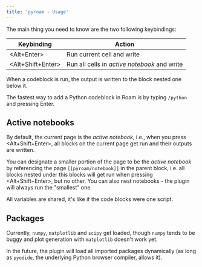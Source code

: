 ```yaml
---
title: 'pyroam - Usage'
---
```


The main thing you need to know are the two following keybindings:

| Keybinding         | Action           |
| ------------------ | ---------------- |
| <Alt+Enter>        | Run current cell and write |
| <Alt+Shift+Enter>  | Run all cells in *active notebook* and write |

When a codeblock is run, the output is written to the block nested one below it. 

The fastest way to add a Python codeblock in Roam is by typing `/python` and pressing Enter.

## Active notebooks

By default, the current page is the *active notebook*, i.e., when you press <Alt+Shift+Enter>, all blocks on the current page get run and their outputs are written. 

You can designate a smaller portion of the page to be the *active notebook* by referencing the page `[[pyroam/notebook]]` in the parent block, i.e. all blocks nested under this blocks will get run when pressing <Alt+Shift+Enter>, but no other. You can also nest notebooks - the plugin will always run the "smallest" one. 

All variables are shared, it's like if the code blocks were one script.

## Packages

Currently, `numpy`, `matplotlib` and `scipy` get loaded, though `numpy` tends to be buggy and plot generation with `matplotlib` doesn't work yet. 

In the future, the plugin will load all imported packages dynamically (as long as `pyodide`, the underlying Python browser compiler, allows it). 
